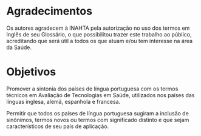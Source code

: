 # Agradecimentos {-}

Os autores agradecem à INAHTA pela autorização no uso dos termos em Inglês de seu Glossário, o que possibilitou trazer este  trabalho ao público, acreditando que será útil  a todos os que atuam e/ou tem interesse na área da Saúde.

# Objetivos {-}

Promover a sintonia dos países de língua portuguesa com os termos técnicos em  Avaliação de Tecnologias em Saúde, utilizados  nos países das línguas inglesa, alemã, espanhola e francesa.

Permitir que todos os países de língua portuguesa sugiram a inclusão de sinônimos, termos novos ou  termos com significado distinto e que sejam característicos de seu país de aplicação.
